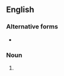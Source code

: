 {{also|cusswords}}

==English==

===Alternative forms===
* {{l|en|cusswords}}

===Noun===
{{head|en|noun form}}

# {{plural of|en|cuss word}}